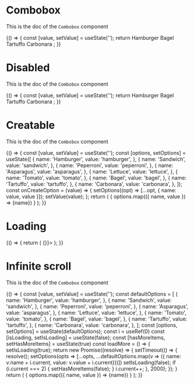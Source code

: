 <!--- Combobox.stories.mdx --->


<Meta title="Design System/Molecules/Combobox" component={Combobox} />

# Combobox

This is the doc of the `Combobox` component

<Canvas>
  <Story name="base">
    {() => {
      const [value, setValue] = useState('');
      return  <Combobox
                label="Food"
                value={value}
                onChange={setValue}>
                <ComboboxOption value="hamburger">Hamburger</ComboboxOption>
                <ComboboxOption value="bagel">Bagel</ComboboxOption>
                <ComboboxOption value="tartuffo">Tartuffo</ComboboxOption>
                <ComboboxOption value="carbonara">Carbonara</ComboboxOption>
              </Combobox>;
    }}
  </Story>
</Canvas>

# Disabled

This is the doc of the `Combobox` component

<Canvas>
  <Story name="disabled">
    {() => {
      const [value, setValue] = useState('');
      return  <Combobox
                label="Food"
                disabled
                value={value}
                onChange={setValue}>
                <ComboboxOption value="hamburger">Hamburger</ComboboxOption>
                <ComboboxOption value="bagel">Bagel</ComboboxOption>
                <ComboboxOption value="tartuffo">Tartuffo</ComboboxOption>
                <ComboboxOption value="carbonara">Carbonara</ComboboxOption>
              </Combobox>;
    }}
  </Story>
</Canvas>

# Creatable

This is the doc of the `Combobox` component

<Canvas>
  <Story name="creatable">
    {() => {
      const [value, setValue] = useState('');
      const [options, setOptions] = useState([
        {
          name: 'Hamburger',
          value: 'hamburger',
        },
        {
          name: 'Sandwich',
          value: 'sandwich',
        },
        {
          name: 'Peperroni',
          value: 'peperroni',
        },
        {
          name: 'Asparagus',
          value: 'asparagus',
        },
        {
          name: 'Lettuce',
          value: 'lettuce',
        },
        {
          name: 'Tomato',
          value: 'tomato',
        },
        {
          name: 'Bagel',
          value: 'bagel',
        },
        {
          name: 'Tartuffo',
          value: 'tartuffo',
        },
        {
          name: 'Carbonara',
          value: 'carbonara',
        },
      ]);
      const onCreateOption = (value) => {
        setOptions((opt) => [...opt, { name: value, value }]);
        setValue(value);
      };
      return (
        <Combobox
          label="Food"
          value={value}
          onChange={setValue}
          creatable
          onCreateOption={onCreateOption}
        >
          {
            options.map(({ name, value }) => 
              <ComboboxOption key={value} value={value}>{name}</ComboboxOption>)
          }
        </Combobox>
      );
    }}
  </Story>
</Canvas>

# Loading

<Canvas>
  <Story name="loading">
    {() => {
      return  (
        <Combobox
          label="Food"
          loading
          value=''
          onChange={() => {}}>
        </Combobox>
      );
    }}
  </Story>
</Canvas>

# Infinite scroll

This is the doc of the `Combobox` component

<Canvas>
  <Story name="infinite-scroll">
    {() => {
      const [value, setValue] = useState('');
      const defaultOptions = [
        {
          name: 'Hamburger',
          value: 'hamburger',
        },
        {
          name: 'Sandwich',
          value: 'sandwich',
        },
        {
          name: 'Peperroni',
          value: 'peperroni',
        },
        {
          name: 'Asparagus',
          value: 'asparagus',
        },
        {
          name: 'Lettuce',
          value: 'lettuce',
        },
        {
          name: 'Tomato',
          value: 'tomato',
        },
        {
          name: 'Bagel',
          value: 'bagel',
        },
        {
          name: 'Tartuffo',
          value: 'tartuffo',
        },
        {
          name: 'Carbonara',
          value: 'carbonara',
        },
      ];
      const [options, setOptions] = useState(defaultOptions);
      const i = useRef(0)
      const [isLoading, setIsLoading] = useState(false);
      const [hasMoreItems, setHasMoreItems] = useState(true)
      const loadMore = () => {
        setIsLoading(true);
        return new Promise((resolve) => {
          setTimeout(() => {
            resolve();
            setOptions(opts => [...opts, ...defaultOptions.map(v => ({ name: v.name + i.current, value: v.value + i.current}))])
            setIsLoading(false);
            if (i.current === 2) {
              setHasMoreItems(false);
            }
            i.current++;
          }, 2000);
        });
      }
      return (
        <Combobox
          label="Food"
          value={value}
          onChange={setValue}
          hasMoreItems={hasMoreItems}
          loading={isLoading}
          onLoadMore={loadMore}
        >
          {
            options.map(({ name, value }) => 
              <ComboboxOption key={value} value={value}>{name}</ComboboxOption>)
          }
        </Combobox>
      );
    }}
  </Story>
</Canvas>
